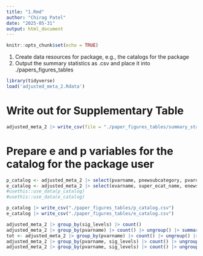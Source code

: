```yaml
---
title: "1.Rmd"
author: "Chirag Patel"
date: "2025-05-31"
output: html_document
---
```


```r
knitr::opts_chunk$set(echo = TRUE)
```


1. Create data resources for package, e.g., the catalogs for the package
2. Output the summary statistics as .csv and place it into ./papers_figures_tables


```r
library(tidyverse)
load('adjusted_meta_2.Rdata')
```

# Write out for Supplementary Table
```r
adjusted_meta_2 |> write_csv(file = "./paper_figures_tables/summary_stats.csv")
```
# Prepare e and p variables for the catalog for the package user

```r
p_catalog <- adjusted_meta_2 |> select(pvarname, pnewsubcategory, pvardesc) |> unique() |> rename(pcategory=pnewsubcategory)
e_catalog <- adjusted_meta_2 |> select(evarname, super_ecat_name, enewsubcategory, evardesc) |> unique()
#usethis::use_data(p_catalog)
#usethis::use_data(e_catalog)

p_catalog |> write_csv("./paper_figures_tables/p_catalog.csv")
e_catalog |> write_csv("./paper_figures_tables/e_catalog.csv")

```


```r
adjusted_meta_2 |> group_by(sig_levels) |> count()
adjusted_meta_2 |> group_by(pvarname) |> count() |> ungroup() |> summarize(min(n), max(n), median(n))
tot <- adjusted_meta_2 |> group_by(pvarname) |> count() |> ungroup() |> rename(total=n)
adjusted_meta_2 |> group_by(pvarname, sig_levels) |> count() |> ungroup() |> left_join(tot) |> mutate(pct_sig = n/total) |> filter(sig_levels == 'Bonf.<0.05') |> summarize(min(pct_sig*100), max(pct_sig*100))
adjusted_meta_2 |> group_by(pvarname, sig_levels) |> count() |> ungroup() |> left_join(tot) |> mutate(pct_sig = n/total) |> filter(sig_levels == 'Bonf.<0.05') |> arrange(-pct_sig)

```
